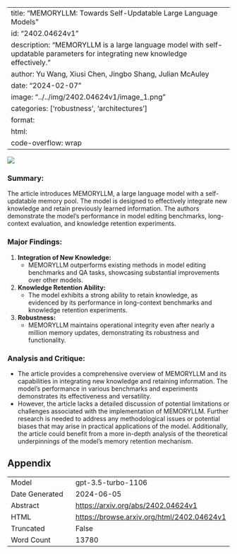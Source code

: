 
---
title: "MEMORYLLM: Towards Self-Updatable Large Language Models"
id: "2402.04624v1"
description: "MEMORYLLM is a large language model with self-updatable parameters for integrating new knowledge effectively."
author: Yu Wang, Xiusi Chen, Jingbo Shang, Julian McAuley
date: "2024-02-07"
image: "../../img/2402.04624v1/image_1.png"
categories: ['robustness', 'architectures']
format:
  html:
    code-overflow: wrap
---

![](../../img/2402.04624v1/image_1.png)

### Summary:
The article introduces MEMORYLLM, a large language model with a self-updatable memory pool. The model is designed to effectively integrate new knowledge and retain previously learned information. The authors demonstrate the model's performance in model editing benchmarks, long-context evaluation, and knowledge retention experiments.

### Major Findings:
1. **Integration of New Knowledge:**
   - MEMORYLLM outperforms existing methods in model editing benchmarks and QA tasks, showcasing substantial improvements over other models.
   
2. **Knowledge Retention Ability:**
   - The model exhibits a strong ability to retain knowledge, as evidenced by its performance in long-context benchmarks and knowledge retention experiments.
   
3. **Robustness:**
   - MEMORYLLM maintains operational integrity even after nearly a million memory updates, demonstrating its robustness and functionality.

### Analysis and Critique:
- The article provides a comprehensive overview of MEMORYLLM and its capabilities in integrating new knowledge and retaining information. The model's performance in various benchmarks and experiments demonstrates its effectiveness and versatility.
- However, the article lacks a detailed discussion of potential limitations or challenges associated with the implementation of MEMORYLLM. Further research is needed to address any methodological issues or potential biases that may arise in practical applications of the model. Additionally, the article could benefit from a more in-depth analysis of the theoretical underpinnings of the model's memory retention mechanism.

## Appendix

|          |          |
|----------|----------|
| Model     | gpt-3.5-turbo-1106       |
| Date Generated     | 2024-06-05       |
| Abstract | [https://arxiv.org/abs/2402.04624v1](https://arxiv.org/abs/2402.04624v1)        |
| HTML     | [https://browse.arxiv.org/html/2402.04624v1](https://browse.arxiv.org/html/2402.04624v1)       |
| Truncated       | False       |
| Word Count       | 13780       |